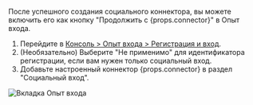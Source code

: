 После успешного создания социального коннектора, вы можете включить его как кнопку "Продолжить с {props.connector}" в Опыт входа.

1. Перейдите в [Консоль > Опыт входа > Регистрация и вход](https://cloud.logto.io/to/sign-in-experience/sign-up-and-sign-in).
2. (Необязательно) Выберите "Не применимо" для идентификатора регистрации, если вам нужен только социальный вход.
3. Добавьте настроенный коннектор {props.connector} в раздел "Социальный вход".

![Вкладка Опыт входа](../assets/sie-tab.png)
